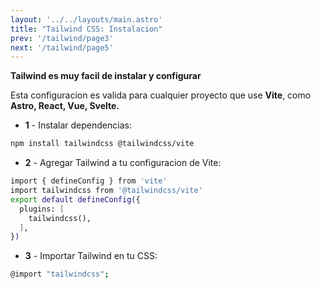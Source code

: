 ```yaml
---
layout: '../../layouts/main.astro'
title: "Tailwind CSS: Instalacion"
prev: '/tailwind/page3'
next: '/tailwind/page5'
---
```


**Tailwind es muy facil de instalar y configurar**

Esta configuracion es valida para cualquier proyecto que use **Vite**,
como **Astro, React, Vue, Svelte.**

- **1** - Instalar dependencias:

```bash
npm install tailwindcss @tailwindcss/vite
```

- **2** - Agregar Tailwind a tu configuracion de Vite:

```bash
import { defineConfig } from 'vite'
import tailwindcss from '@tailwindcss/vite'
export default defineConfig({
  plugins: [
    tailwindcss(),
  ],
})
```
- **3** - Importar Tailwind en tu CSS:

```bash
@import "tailwindcss";
```





